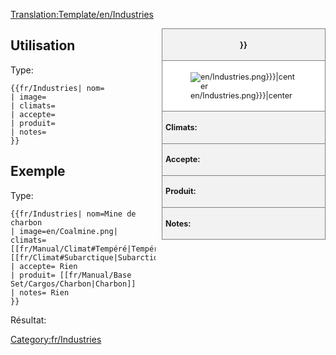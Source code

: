 <noinclude>[[Translation:Template/en/Industries]]</noinclude><!--
Ceci est un modèle pour les industries. '''NE PAS ÉDITER CETTE PAGE''', éditez plutôt l'article spécifique.
--><noinclude></noinclude><!--
--><div style="float:right; width:260px; font-size:90%; border:1px solid gray; background-color:#f2f2f2; margin-left:10px; margin-bottom:10px">
<div style="text-align:center; border-bottom:1px solid gray; padding:5px"><strong>{{{nom|{{PAGENAME}}}}}</strong></div>
<div style="background-color:white; padding:5px">[[File:{{{image|en/Industries.png}}}|center]]</div>
<div style="border-top:1px solid gray; padding:5px"><strong>Climats:</strong> {{{climats}}}</div>
<div style="border-top:1px solid gray; padding:5px"><strong>Accepte:</strong> {{{accepte}}}</div>
<div style="border-top:1px solid gray; padding:5px"><strong>Produit:</strong> {{{produit}}}</div>
<div style="border-top:1px solid gray; padding:5px"><strong>Notes:</strong> {{{notes|Rien}}}</div>
</div><noinclude>

{{en/-}}
==Utilisation==
Type:
<pre>{{fr/Industries| nom=
| image=
| climats=
| accepte=
| produit=
| notes=
}}</pre>

==Exemple==
Type:
<pre>{{fr/Industries| nom=Mine de charbon
| image=en/Coalmine.png| climats=[[fr/Manual/Climat#Tempéré|Tempéré]], [[fr/Climat#Subarctique|Subarctique]]
| accepte= Rien
| produit= [[fr/Manual/Base Set/Cargos/Charbon|Charbon]]
| notes= Rien
}}</pre>
Résultat:
{{fr/Industries| nom=Mine de charbon
| image=en/Coalmine.png| climats=[[fr/Manual/Climat#Tempéré|Tempéré]], [[fr/Manual/Climat#Subarctique|Subarctique]]
| accepte= Rien
| produit= [[fr/Manual/Base Set/Cargos/Charbon|Charbon]]
| notes= Rien
}}
</noinclude><includeonly>
[[Category:fr/Industries]]</includeonly>